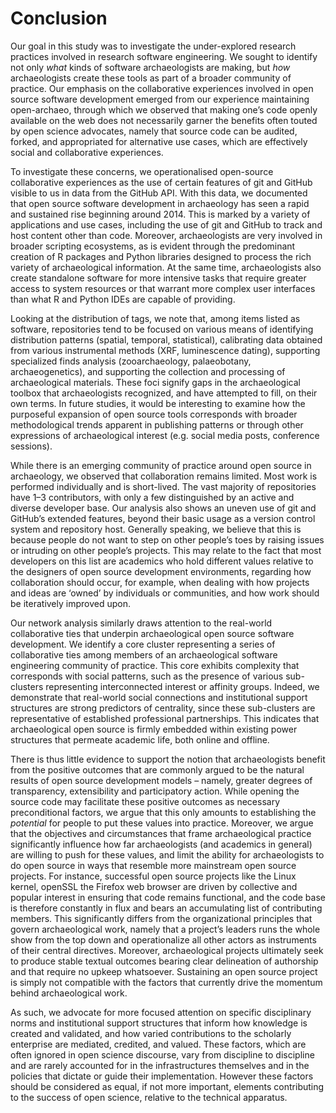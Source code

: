 # Conclusion

<!--

There is an emerging community of practice around open source in archaeology.

* It is limited and fragmented
  * A small set of subfields are represented
  * Probably most people still haven't heard it?
* Collaboration is limited
  * Most work remains solo & short-lived
  * Perhaps because open source norms conflict with academic norms?
* The members of this community face structural challenges in academia
-->

Our goal in this study was to investigate the under-explored research practices involved in research software engineering. 
We sought to identify not only _what_ kinds of software archaeologists are making, but _how_ archaeologists create these tools as part of a broader community of practice. 
Our emphasis on the collaborative experiences involved in open source software development emerged from our experience maintaining open-archaeo, through which we observed that making one's code openly available on the web does not necessarily garner the benefits often touted by open science advocates, namely that source code can be audited, forked, and appropriated for alternative use cases, which are effectively social and collaborative experiences.

To investigate these concerns, we operationalised open-source collaborative experiences as the use of certain features of git and GitHub visible to us in data from the GitHub API. 
With this data, we documented that open source software development in archaeology has seen a rapid and sustained rise beginning around 2014. 
This is marked by a variety of applications and use cases, including the use of git and GitHub to track and host content other than code. 
Moreover, archaeologists are very involved in broader scripting ecosystems, as is evident through the predominant creation of R packages and Python libraries designed to process the rich variety of archaeological information. 
At the same time, archaeologists also create standalone software for more intensive tasks that require greater access to system resources or that warrant more complex user interfaces than what R and Python IDEs are capable of providing.

Looking at the distribution of tags, we note that, among items listed as software, repositories tend to be focused on 
various means of identifying distribution patterns (spatial, temporal, statistical), 
calibrating data obtained from various instrumental methods (XRF, luminescence dating), 
supporting specialized finds analysis (zooarchaeology, palaeobotany, archaeogenetics), 
and supporting the collection and processing of archaeological materials.
These foci signify gaps in the archaeological toolbox that archaeologists recognized, and have attempted to fill, on their own terms.
In future studies, it would be interesting to examine how the purposeful expansion of open source tools corresponds with broader methodological trends apparent in publishing patterns or through other expressions of archaeological interest (e.g. social media posts, conference sessions).

While there is an emerging community of practice around open source in archaeology, we observed that collaboration remains limited. 
Most work is performed individually and is short-lived. 
The vast majority of repositories have 1--3 contributors, with only a few distinguished by an active and diverse developer base. 
Our analysis also shows an uneven use of git and GitHub's extended features, beyond their basic usage as a version control system and repository host. 
Generally speaking, we believe that this is because people do not want to step on other people's toes by raising issues or intruding on other people's projects. 
This may relate to the fact that most developers on this list are academics who hold different values relative to the designers of open source development environments, regarding how collaboration should occur, for example, when dealing with how projects and ideas are 'owned' by individuals or communities, and how work should be iteratively improved upon.

Our network analysis similarly draws attention to the real-world collaborative ties that underpin archaeological open source software development.
We identify a core cluster representing a series of collaborative ties among members of an archaeological software engineering community of practice.
This core exhibits complexity that corresponds with social patterns, such as the presence of various sub-clusters representing interconnected interest or affinity groups.
Indeed, we demonstrate that real-world social connections and institutional support structures are strong predictors of centrality, since these sub-clusters are representative of established professional partnerships.
This indicates that archaeological open source is firmly embedded within existing power structures that permeate academic life, both online and offline.

There is thus little evidence to support the notion that archaeologists benefit from the positive outcomes that are commonly argued to be the natural results of open source development models -- namely, greater degrees of transparency, extensibility and participatory action.
While opening the source code may facilitate these positive outcomes as necessary preconditional factors, we argue that this only amounts to establishing the _potential_ for people to put these values into practice. 
Moreover, we argue that the objectives and circumstances that frame archaeological practice significantly influence how far archaeologists (and academics in general) are willing to push for these values, and limit the ability for archaeologists to do open source in ways that resemble more mainstream open source projects.
For instance, successful open source projects like the Linux kernel, openSSL the Firefox web browser are driven by collective and popular interest in ensuring that code remains functional, and the code base is therefore constantly in flux and bears an accumulating list of contributing members.
This significantly differs from the organizational principles that govern archaeological work, namely that a project's leaders runs the whole show from the top down and operationalize all other actors as instruments of their central directives. 
Moreover, archaeological projects ultimately seek to produce stable textual outcomes bearing clear delineation of authorship and that require no upkeep whatsoever. 
Sustaining an open source project is simply not compatible with the factors that currently drive the momentum behind archaeological work.

As such, we advocate for more focused attention on specific disciplinary norms and institutional support structures that inform how knowledge is created and validated, and how varied contributions to the scholarly enterprise are mediated, credited, and valued. 
These factors, which are often ignored in open science discourse, vary from discipline to discipline and are rarely accounted for in the infrastructures themselves and in the policies that dictate or guide their implementation. 
However these factors should be considered as equal, if not more important, elements contributing to the success of open science, relative to the technical apparatus.

